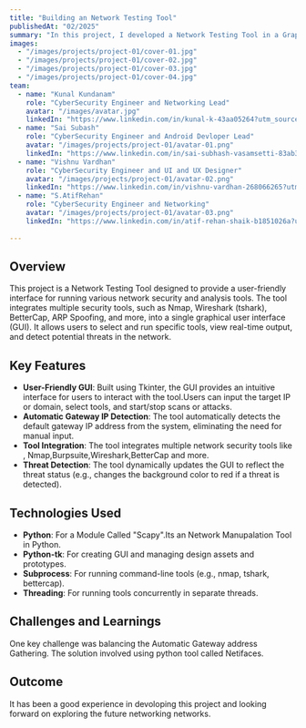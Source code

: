 ```yaml
---
title: "Building an Network Testing Tool"
publishedAt: "02/2025"
summary: "In this project, I developed a Network Testing Tool in a Graphical User Interface ."
images:
  - "/images/projects/project-01/cover-01.jpg"
  - "/images/projects/project-01/cover-02.jpg"
  - "/images/projects/project-01/cover-03.jpg"
  - "/images/projects/project-01/cover-04.jpg"
team:
  - name: "Kunal Kundanam"
    role: "CyberSecurity Engineer and Networking Lead"
    avatar: "/images/avatar.jpg"
    linkedIn: "https://www.linkedin.com/in/kunal-k-43aa05264?utm_source=share&utm_campaign=share_via&utm_content=profile&utm_medium=android_app/"
  - name: "Sai Subash"
    role: "CyberSecurity Engineer and Android Devloper Lead"
    avatar: "/images/projects/project-01/avatar-01.png"
    linkedIn: "https://www.linkedin.com/in/sai-subhash-vasamsetti-83ab3b264/"
  - name: "Vishnu Vardhan"
    role: "CyberSecurity Engineer and UI and UX Designer"
    avatar: "/images/projects/project-01/avatar-02.png"
    linkedIn: "https://www.linkedin.com/in/vishnu-vardhan-268066265?utm_source=share&utm_campaign=share_via&utm_content=profile&utm_medium=android_app"
  - name: "S.AtifRehan"
    role: "CyberSecurity Engineer and Networking"
    avatar: "/images/projects/project-01/avatar-03.png"
    linkedIn: "https://www.linkedin.com/in/atif-rehan-shaik-b1851026a?utm_source=share&utm_campaign=share_via&utm_content=profile&utm_medium=android_app"  
  
---
```


## Overview

This project is a Network Testing Tool designed to provide a user-friendly interface for running various network security and analysis tools.
The tool integrates multiple security tools, such as Nmap, Wireshark (tshark), BetterCap, ARP Spoofing, and more, into a single graphical user interface (GUI).
It allows users to select and run specific tools, view real-time output, and detect potential threats in the network. 
## Key Features

- **User-Friendly GUI**: Built using Tkinter, the GUI provides an intuitive interface for users to interact with the tool.Users can input the target IP or domain, select tools, and start/stop scans or attacks.
- **Automatic Gateway IP Detection**: The tool automatically detects the default gateway IP address from the system, eliminating the need for manual input.
- **Tool Integration**: The tool integrates multiple network security tools like , Nmap,Burpsuite,Wireshark,BetterCap and more.
- **Threat Detection**: The tool dynamically updates the GUI to reflect the threat status (e.g., changes the background color to red if a threat is detected).

## Technologies Used

- **Python**: For a Module Called "Scapy".Its an Network Manupalation Tool in Python.
- **Python-tk**: For creating GUI and managing design assets and prototypes.
- **Subprocess**: For running command-line tools (e.g., nmap, tshark, bettercap).
- **Threading**:  For running tools concurrently in separate threads.

## Challenges and Learnings

One key challenge was balancing the Automatic Gateway address Gathering. The solution involved using python tool called Netifaces.
## Outcome

It has been a good experience in devoloping this project and looking forward on exploring the future networking networks.